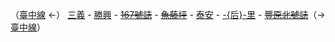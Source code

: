 （[[臺中線]] ←） [[三義車站|三義]] - [[勝興車站|勝興]] - <s>[[167公里號誌站|167號誌]]</s> - <s>[[魚藤坪車站|魚藤坪]]</s> - [[泰安車站 (舊山線)|泰安]] - [[后里車站|-{后}-里]] - <s>[[豐原北號誌站|豐原北號誌]]</s>（→ [[臺中線]]）